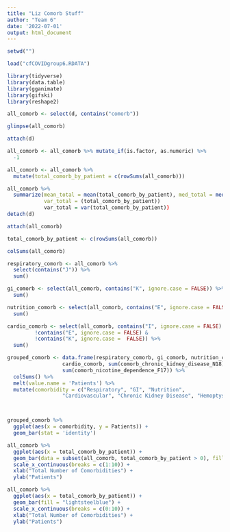 ```yaml
---
title: "Liz Comorb Stuff"
author: "Team 6"
date: '2022-07-01'
output: html_document
---
```


```r

setwd("")

load("cfCOVIDgroup6.RDATA")

library(tidyverse)
library(data.table)
library(gganimate)
library(gifski)
library(reshape2)

all_comorb <- select(d, contains("comorb"))

glimpse(all_comorb)

attach(d)
```


```r

all_comorb <- all_comorb %>% mutate_if(is.factor, as.numeric) %>% 
  -1

all_comorb <- all_comorb %>% 
  mutate(total_comorb_by_patient = c(rowSums(all_comorb)))

all_comorb %>% 
  summarize(mean_total = mean(total_comorb_by_patient), med_total = median(total_comorb_by_patient), max_total = max(total_comorb_by_patient),
            var_total = (total_comorb_by_patient))
            var_total = var(total_comorb_by_patient))
detach(d)

attach(all_comorb)

total_comorb_by_patient <- c(rowSums(all_comorb))

colSums(all_comorb)

respiratory_comorb <- all_comorb %>% 
  select(contains("J")) %>% 
  sum()

gi_comorb <- select(all_comorb, contains("K", ignore.case = FALSE)) %>% 
  sum()

nutrition_comorb <- select(all_comorb, contains("E", ignore.case = FALSE), contains("nutrition")) %>% 
  sum()

cardio_comorb <- select(all_comorb, contains("I", ignore.case = FALSE) & 
         !contains("E", ignore.case = FALSE) & 
         !contains("K", ignore.case =  FALSE)) %>% 
  sum()

grouped_comorb <- data.frame(respiratory_comorb, gi_comorb, nutrition_comorb, 
                  cardio_comorb, sum(comorb_chronic_kidney_disease_N18), sum(comorb_hemoptysisR042), sum(comorb_lung_transplant_Z942), 
                  sum(comorb_nicotine_dependence_F17)) %>% 
  colSums() %>% 
  melt(value.name = 'Patients') %>% 
  mutate(comorbidity = c("Respiratory", "GI", "Nutrition", 
                  "Cardiovascular", "Chronic Kidney Disease", "Hemoptysis", "Lung Transplant", "Nicotine Dependence"))



grouped_comorb %>% 
  ggplot(aes(x = comorbidity, y = Patients)) +
  geom_bar(stat = 'identity')

all_comorb %>% 
  ggplot(aes(x = total_comorb_by_patient)) +
  geom_bar(data = subset(all_comorb, total_comorb_by_patient > 0), fill = "lightsteelblue") +
  scale_x_continuous(breaks = c(1:10)) +
  xlab("Total Number of Comorbidities") +
  ylab("Patients")

all_comorb %>% 
  ggplot(aes(x = total_comorb_by_patient)) +
  geom_bar(fill = "lightsteelblue") +
  scale_x_continuous(breaks = c(0:10)) +
  xlab("Total Number of Comorbidities") +
  ylab("Patients")
```



